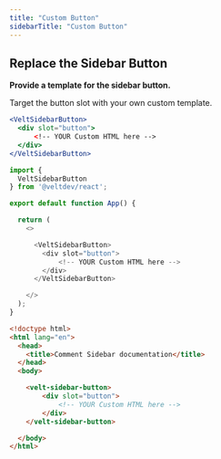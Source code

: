 ```yaml
---
title: "Custom Button"
sidebarTitle: "Custom Button"
---
```



## Replace the Sidebar Button
**Provide a template for the sidebar button.**

Target the button slot with your own custom template.


```jsx
<VeltSidebarButton>
  <div slot="button">
      <!-- YOUR Custom HTML here -->
  </div>
</VeltSidebarButton>
```



<RequestExample>

```js React / Next.js
import {
  VeltSidebarButton
} from '@veltdev/react';

export default function App() {

  return (
    <>

      <VeltSidebarButton>
        <div slot="button">
            <!-- YOUR Custom HTML here -->
        </div>
      </VeltSidebarButton>

    </>
  );
}
```

```html HTML
<!doctype html>
<html lang="en">
  <head>
    <title>Comment Sidebar documentation</title>
  </head>
  <body>

    <velt-sidebar-button>
        <div slot="button">
            <!-- YOUR Custom HTML here -->
        </div>
    </velt-sidebar-button>

  </body>
</html>
```
</RequestExample>